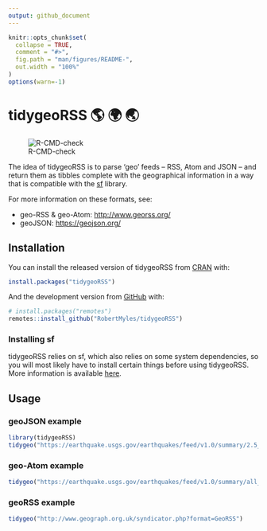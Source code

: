 ```yaml
---
output: github_document
---
```


<!-- README.md is generated from README.Rmd. Please edit that file -->

```r
knitr::opts_chunk$set(
  collapse = TRUE,
  comment = "#>",
  fig.path = "man/figures/README-",
  out.width = "100%"
)
options(warn=-1)
```

# tidygeoRSS 🌎 🌍 🌏

![R-CMD-check](https://github.com/RobertMyles/tidygeoRSS/workflows/R-CMD-check/badge.svg)

The idea of tidygeoRSS is to parse 'geo' feeds -- RSS, Atom and JSON -- and return them as tibbles complete with the geographical information in a way that is compatible with the [sf](https://r-spatial.github.io/sf/articles/sf1.html) library. 

For more information on these formats, see: 

- geo-RSS & geo-Atom: [http://www.georss.org/](http://www.georss.org/)  
- geoJSON: [https://geojson.org/](https://geojson.org/)

## Installation

You can install the released version of tidygeoRSS from [CRAN](https://CRAN.R-project.org) with:

``` r
install.packages("tidygeoRSS")
```

And the development version from [GitHub](https://github.com/RobertMyles/tidygeoRSS) with:

```r
# install.packages("remotes")
remotes::install_github("RobertMyles/tidygeoRSS")
```

### Installing sf

tidygeoRSS relies on sf, which also relies on some system dependencies, so you will most likely have to install certain things before using tidygeoRSS. More information is available [here](https://r-spatial.github.io/sf/index.html#installing). 

## Usage

### geoJSON example
```r
library(tidygeoRSS)
tidygeo("https://earthquake.usgs.gov/earthquakes/feed/v1.0/summary/2.5_day.geojson")
```

### geo-Atom example

```r
tidygeo("https://earthquake.usgs.gov/earthquakes/feed/v1.0/summary/all_hour.atom")
```

### geoRSS example

```r
tidygeo("http://www.geograph.org.uk/syndicator.php?format=GeoRSS")
```

